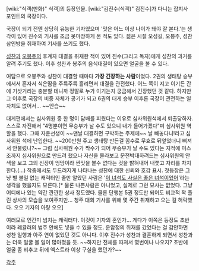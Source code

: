 [wiki:"식객(만화)" 식객]의 등장인물. [wiki:"김진수(식객)" 김진수]가 다니는 잡지사 포인트의 국장이다.

국장이 되기 전엔 상당히 유능한 기자였으며 '맛은 어느 이상 나이가 돼야 잘 본다.'는 생각이 있어 진수의 기사를 조금 못마땅하게 본 적도 있다. 젊은 시절 오성길, 오봉주, 성찬 삼인방을 취재하여 기사를 쓰기도 했다.

[[성찬]]과 [[오봉주]]의 후계자 대결을 취재한 적이 있어 진수(그리고 독자)에게 성찬의 과거를 알려 주기도 했다. 이후 성찬과 봉주의 음식대결이 있으면 얼굴을 볼 수 있다.

여담으로 오봉주와 성찬이 대결할 때마다 '''가장 긴장하는 사람'''이었다. 2권의 생태탕 승부에서서 혼자서 식은땀을 주륵주륵 흘리면서 대결을 관전했다. 어느 쪽이 지고 이기든 간에 기삿거리는 충분할 테니까 정말로 누가 이기는지 궁금해서 긴장했던 것 같다. 하지만 그 이후로 국장의 비중 자체가 공기가 되고 6권의 대게 승부 이후론 국장이 관전하는 일 자체도 없어서... ~~안습~~

대게편에서는 심사위원 중 한 명이 담배를 피웠다는 이유로 심사위원석에서 퇴출당하자. 스스로 자진해서 "4명뿐이면 무승부가 날 수도 있으니 내가 들어가겠다"며 심사위원 역할을 했다. 그때 자운선생이 ~~맨날 대결하면 구박하는 주제에~~ 날 빼놓다니!라고 심사위원 석에 난입한다. ~~200만원 주고 생태탕 만든걸 꼼수로 무효로 뒤엎었더니 삐져서 안불렀나?~~ 그럼 심사위원 수가 짝수가 되어 무승부가 날 수도 있다는 지적에 미스 조까지 심사위원으로 만드려 했으나 자신을 몰라보고 문전박대하려드는 심사위원의 안색을 보고 그의 신장이 엉망이라 짠맛을 볼수 없다는 것을 밝혀내어 내쫓고 자리를 차지한다.(...) 작중에서도 두드러지게 나타나는 성찬에 대한 신뢰와 호감 표시. 첫등장은 그냥 별 볼일 없는 캐릭터인 줄만 알았던 사람은 '[[이 녀석도 사실은 좋은 녀석이었어]]'라는 생각을 했을지도 모른다.[* 물론 나쁜사람은 아니었고, 실제로 그런 묘사는 없었다. 그냥 어디에나 있는 약간 깐깐한 상사 정도였다. 물론 단행본 5권 정도만 되어도 비교적 꽉 풀린 상사의 모습을 보여주지만... 청주 대회 기사를 위해 몇 주간 취재하고 오는 걸 허락했다. 오오 기자의 아량 오오]

여러모로 인간미 넘치는 캐릭터다. 이것이 기자의 혼인가... 게다가 이쪽은 등장도 초반이라 레귤러의 범주 안에도 넣을 수 있을 정도. 운암정의 취재를 갔었다는 걸 감안하면 성찬 일행과 아주 연이 없었던 것도 아니다. 이후 진수가 성찬과 결혼하게 되면서 성찬과는 더욱 얼굴 볼 일이 많아졌을 듯. ~~하지만 전체를 따져서 몇번이나 나오지? 초반에 얼굴 좀 비추고 뒤에 엑스트라 이상 구실을 했던가?~~

[[각주]]
